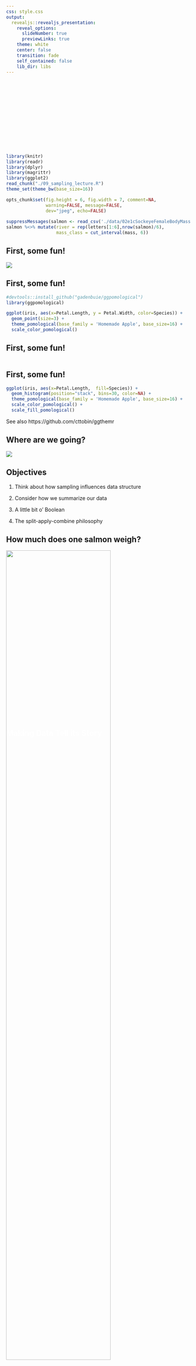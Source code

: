 ```yaml
---
css: style.css
output:
  revealjs::revealjs_presentation:
    reveal_options:
      slideNumber: true
      previewLinks: true
    theme: white
    center: false
    transition: fade
    self_contained: false
    lib_dir: libs
---
```


## {data-background="./Images/summarizing_data/many_salmon.png" opacity="0.4"}
<Br><br><br><br><br><Br><br><br><br><br>
<h2 style="position: absolute; top:50%;  text-align: center; color:white">
<center>Making Data Tell its Story</center></h2>


```r
library(knitr)
library(readr)
library(dplyr)
library(magrittr)
library(ggplot2)
read_chunk("./09_sampling_lecture.R")
theme_set(theme_bw(base_size=16))

opts_chunk$set(fig.height = 6, fig.width = 7, comment=NA, 
               warning=FALSE, message=FALSE, 
               dev="jpeg", echo=FALSE)
               
suppressMessages(salmon <- read_csv('./data/02e1cSockeyeFemaleBodyMass.csv'))
salmon %<>% mutate(river = rep(letters[1:6],nrow(salmon)/6),
                   mass_class = cut_interval(mass, 6))
```

## First, some fun!
<a href="https://twitter.com/dataandme/status/965785338227712000?ref_src=twsrc%5Etfw">
![](./Images/summarizing_data/ggpom.jpg)
</a>


## First, some fun!
```r
#devtools::install_github("gadenbuie/ggpomological")
library(ggpomological)

ggplot(iris, aes(x=Petal.Length, y = Petal.Width, color=Species)) +
  geom_point(size=3) +
  theme_pomological(base_family = 'Homemade Apple', base_size=16) +
  scale_color_pomological()

```

## First, some fun!
```r
```

## First, some fun!
```r
ggplot(iris, aes(x=Petal.Length,  fill=Species)) +
  geom_histogram(position="stack", bins=30, color=NA) +
  theme_pomological(base_family = 'Homemade Apple', base_size=16) +
  scale_color_pomological() +
  scale_fill_pomological()
```
See also https://github.com/cttobin/ggthemr

## Where are we going?
![](./Images/summarizing_data/legodata_www.mydigitalfootprint.com.png)

## Objectives
1. Think about how sampling influences data structure  
  
2. Consider how we summarize our data  
  
3. A little bit o' Boolean  
  
4. The split-apply-combine philosophy  

## How much does one salmon weigh?
![](./Images/summarizing_data/salmon.png){width="75%"}

Weight: 3.09kg


## How much do these salmon weigh?
![](./Images/summarizing_data/many_salmon.png){width="75%"}

`r salmon$mass[1:10]`

## What can we say about the weights of all of these salmon?
![](./Images/summarizing_data/salmon_population.png){width="75%"}

Pair up with someone and come up all of the information you can think of that would summarize this population.

## Population versus Sample
|   |   |
|:-:|:-:|
| ![](./Images/summarizing_data/salmon_population.png) | ![](./Images/summarizing_data/many_salmon.png) |


## What is a population?
```r
```
<div class="fragment">&nbsp;  
Population = All Individuals</div>



## What is a sample?
```r
```
<div class="fragment">A <b>sample</b> of individuals in a randomly distributed population.</div>


## What are the properties of a good sample?
<div style="font-size:32pt; text-align:left">
> - Sample is **representative**  
  
  
> - Replicates have an **equal chance** of being sampled  
   
   
> - Replicates are **independent**  
 
</div>



## Bias from Unequal Representation
```r
```
If you only chose one color, you would only get one range of sizes.

          
## Bias from Unequal Change of Sampling
```r
```
<span class="fragment">Spatial gradient in size</span>


          
## Bias from Unequal Change of Sampling
```r
```
Oh, I'll just grab those individuals closest to me...


## Good Sampling Schemes: **Stratified** Sampling
```r
```
Sample over a known gradient, aka **cluster sampling**

Can incorporate multiple gradients

## Good Sampling Schemes: Random Sampling
```r
```
<div id="fragment">Two sampling schemes:  </div>
> *  Random - samples chosen using random numbers  
> * Haphazard - samples chosen without any system (careful!)

  

## Stratified or Random?

- How is your population defined?  
  
- What is the scale of your inference?  
  
- What might influence the inclusion of a replicate?  
  
- How important are external factors you know about?  
  
- How important are external factors you cannot assess?  

## Different Sampling for Different Populations
|   |   |
|:-:|:-:|
| ![](./Images/summarizing_data/alaska_rivers.png){width="50%"} | ![](./Images/summarizing_data/salmon_population.png){width="50%"} |
<p align="left">
Consider each scenario and in pairs design a sampling schema:  
1. Population = All salmon across all rivers  
2. Population = Salmon in one river
</p>


## Objectives
1. Think about how sampling influences data structure  
  
2. <font color="red">Consider how we summarize our data</font>  
  
3. A little bit o' Boolean  
  
4. The split-apply-combine philosophy  

## Our Data
```r
img <- png::readPNG("./Images/summarizing_data/salmon_population.png")
g <- grid::rasterGrob(img, interpolate=TRUE)

p <- ggplot(data = salmon, aes(x = mass)) + 
  geom_dotplot(binwidth = 0.05) + 
  coord_fixed(ratio = 0.05) + 
  ylim(0, 20)

p_all <- p  +
  annotation_custom(g, xmin=2.25, xmax=4, ymin=7)

p_all
```

## Sample versus Population Summarization
- We assume a sample is representative of a population  
  
- Therefore, sample statistics are estimates of population statistics  
  
- Larger Samples = Better Estimators

## Accuracy versus Precision
![](./Images/summarizing_data/accurate-precise1.jpg)
<br><br><br>
<div class="small">https://bobchoat.files.wordpress.com/2014/01/accurate-precise1.jpg</div>

## Central Tendancy: Mean {.bigger}
&nbsp;  
&nbsp;  
<center> 
$\bar{Y} = \frac{ \displaystyle \sum_{i=1}^{n}{y_{i}} }{n}$
</center>

$\large \bar{Y}$ - The average value of a sample  
$y_{i}$ - The value of a measurement for a single individual   
n - The number of individuals in a sample  
&nbsp;  
$\mu$ - The average value of a population  
(Greek = population, Latin = Sample)


## Median - Dead Center

```r
sort(salmon$mass[1:10])
```
<Br><br>
<div class="fragment"> Middle Value = 50th Percentile = 0.5 Quantile = Median<Br>good for non-normal data</div>  
<br><br>
<div class="fragment"> 
```r
median(salmon$mass)
```
</div>

## Central Tendancies
```r
p_all +
  geom_vline(color="blue", xintercept=mean(salmon$mass), lwd=2) +
  geom_vline(color="red", xintercept=median(salmon$mass), lwd=2)
```

<font color="blue">mean</font>, <font color="red">median</font>



## What about population-level variability?
```r
p_all +
  geom_vline(color="blue", xintercept=mean(salmon$mass))
```

<div class="fragment">What is the range of 2/3 of the population?</div>


## What about population-level variability?
```r
p_all +
  geom_vline(color="blue", xintercept=mean(salmon$mass), lwd=2) +
  geom_vline(color="orange", xintercept=mean(salmon$mass) + sd(salmon$mass), lwd=2) +
  geom_vline(color="orange", xintercept=mean(salmon$mass)- sd(salmon$mass), lwd=2) 
```

What is the range of 2/3 of the population?

## Sample Properties: Variance
How variable was that population?
$$\large s^2=  \frac{\displaystyle \sum_{i=1}^{n}{(Y_i - \bar{Y})^2}} {n-1}$$

* Sums of Squares over n-1  
* n-1 corrects for both sample size and sample bias  
* $\sigma^2$ if describing the population
* Units in square of measurement...

## Sample Properties: Standard Deviation
$$ \large s = \sqrt{s^2}$$  

* Units the same as the measurement
* If distribution is normal, 67% of data within 1 SD
* 95% within 2 SD
* $\sigma$ if describing the population

## What about population-level variability?

```r
p_all +
  geom_vline(color="blue", xintercept=mean(salmon$mass), lwd=2) +
  geom_vline(color="orange", xintercept=mean(salmon$mass) + sd(salmon$mass), lwd=2) +
  geom_vline(color="orange", xintercept=mean(salmon$mass)- sd(salmon$mass), lwd=2) +
  geom_vline(color="purple", xintercept=mean(salmon$mass) + 2*sd(salmon$mass), lwd=2) +
  geom_vline(color="purple", xintercept=mean(salmon$mass)- 2*sd(salmon$mass), lwd=2) 
```

## Variability: Quantiles and Quartiles

```r
```
<br><br>
<div class="fragment">
Quantiles:
```r
quantile(salmon$mass, c(0.05, 0.1, 0.5, 0.90, 0.95))
```
</div>

<br><br>
<div class="fragment">
Quartiles (quarter-quantiles):
```r
quantile(salmon$mass)
```
</div>

## Boxplots
![](./Images/summarizing_data/EDA-boxplot.png)

## Boxplot of One Population
```r
qplot(x=1, mass, data = salmon, geom="boxplot")
```

## Boxplot of Many Populations
```r
img_ak <- png::readPNG("./Images/summarizing_data/alaska_rivers.png")
g_ak <- grid::rasterGrob(img_ak, interpolate=TRUE)

qplot(x=river, mass, data = salmon, geom="boxplot") +
  annotation_custom(g_ak, xmin=6.2, ymin=3.5) + 
  ylim(c(0,6)) +
  scale_x_discrete(limits=letters[1:8], labels=c(letters[1:6], "", ""))
```

## Meh, I still like ridgelines
```r
library(ggridges)
suppressMessages(library(viridis))
ggplot(salmon, aes(x=mass, y=river, fill=..x..)) +
  geom_density_ridges_gradient(bandwidth=0.2) +
  scale_fill_viridis(name = "mass (kg)", option = "C") +
  scale_y_discrete(limits=letters[1:7], labels=c(letters[1:6], ""))

```

## Objectives
1. Think about how sampling influences data structure  
  
2. Consider how we summarize our data  
  
3. <font color="red">A little bit o' Boolean</font>  
  
4. The split-apply-combine philosophy  

## What do we want to see?
```r
salmon
```

## Our Hero...

![](./Images/summarizing_data/hex-dplyr.jpg)

## Filtering
```r
library(dplyr)

filter(salmon, mass > 2)
  
```

## Filtering
```r
filter(salmon, river == "a")
  
```

## Logical Operators
![](./Images/summarizing_data/transform-logical.png)

## Many Filters
```r
filter(salmon, river == "a" & mass > 3)
```  

## Many Filters
```r
filter(salmon, river == "a" & mass > 3) %>%
  count

filter(salmon, river == "b" & mass > 3) %>%
  count
```  

## Sidebar - the pipe!
![](./Images/summarizing_data/magrittr.jpg)

## Sidebar - the pipe!
![](./Images/summarizing_data/p1.png)

## Pipes pass an object as the first argument to a function
```r
5 %>% sum(4)

salmon %>% count()
```

## Pipes and Functional Programming

- We often thing in terms of do this, then then, then this  
\
- Programming that way requires overwriting a lot of objects  
\
- It gets.... messy

## Functional Programming Workflow
```r
#filter the salmon data by river

#filter the salmon data by mass

#get the count of the salmon
```


## Functional Programming Can get Verbose
```r
#filter the salmon data by river
salmon_filtered <- filter(salmon, river == "a") 

#filter the salmon data by mass
salmon_filtered <- filter(salmon_filtered, mass > 3) 

#get the count of the salmon
count(salmon_filtered)
```

## Pipes Make Programs Read Like Language!

```r
salmon_filtered <- salmon %>%
  
  #filter the salmon data by river
  filter(river == "a") %>%
  
  #filter the salmon data by mass
  filter(mass > 3) %>%
  
  #get the count of the salmon
  count()
```

## Objectives
1. Think about how sampling influences data structure  
  
2. Consider how we summarize our data  
  
3. A little bit o' Boolean  
  
4. <font color="red">The split-apply-combine philosophy</font>  

## Where are we going?
![](./Images/summarizing_data/legodata_www.mydigitalfootprint.com.png)

## Split-Apply-Combine
- Filtering and working with one chunk of the data is not enough  
  
- We often want to summarize information about many groups  

## Split-Apply-Combine
![](./Images/summarizing_data/split_apply_combine.png)

## Think-Pair-Share
1. What are things you want to know about different rivers in the salmon data?  
  
2. What are things you want to know about different size classes in the salmon data?

## Grouping by River
```r
salmon_rivers <- salmon %>%

  group_by(river) %>%
  
  summarize(mean_mass = mean(mass),
            sd_mass = sd(mass))
```

## What can we do with this?
```r
arrange(salmon_rivers, mean_mass)
```


## What can we do with this?
```r
ggplot(salmon_rivers,
       aes(x=river,
           y = mean_mass,
           ymin=mean_mass-sd_mass,
           ymax=mean_mass+sd_mass)) +
  geom_linerange(color = "darkred", lwd=1.1) +
  geom_point(size=4)
```

## Custom Counts
```r
salmon %>%
  group_by(mass_class) %>%
  count %>%
  ggplot(aes(x=mass_class, y=n)) +
  geom_col()
```

